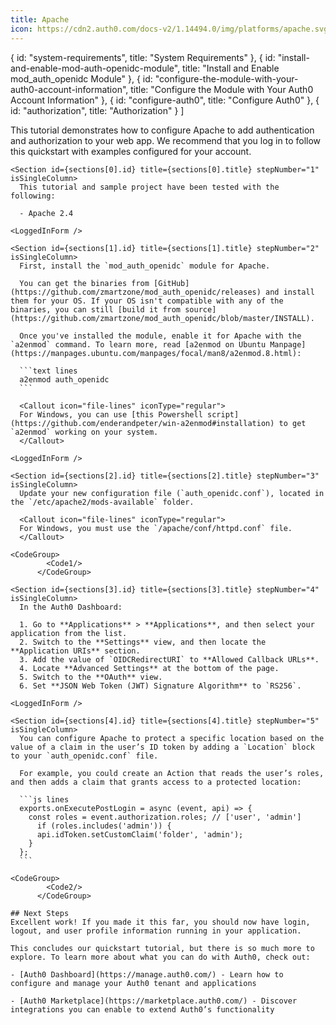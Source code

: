 ```yaml
---
title: Apache
icon: https://cdn2.auth0.com/docs-v2/1.14494.0/img/platforms/apache.svg
---
```


  { id: "system-requirements", title: "System Requirements" },
  { id: "install-and-enable-mod-auth-openidc-module", title: "Install and Enable mod_auth_openidc Module" },
  { id: "configure-the-module-with-your-auth0-account-information", title: "Configure the Module with Your Auth0 Account Information" },
  { id: "configure-auth0", title: "Configure Auth0" },
  { id: "authorization", title: "Authorization" }
]

<Recipe isSingleColumn>
  <Content>
    This tutorial demonstrates how to configure Apache to add authentication and authorization to your web app. We recommend that you log in to follow this quickstart with examples configured for your account.

    <Section id={sections[0].id} title={sections[0].title} stepNumber="1" isSingleColumn>
      This tutorial and sample project have been tested with the following:

      - Apache 2.4
    
    <LoggedInForm />
</Section>

    <Section id={sections[1].id} title={sections[1].title} stepNumber="2" isSingleColumn>
      First, install the `mod_auth_openidc` module for Apache.

      You can get the binaries from [GitHub](https://github.com/zmartzone/mod_auth_openidc/releases) and install them for your OS. If your OS isn't compatible with any of the binaries, you can still [build it from source](https://github.com/zmartzone/mod_auth_openidc/blob/master/INSTALL).

      Once you've installed the module, enable it for Apache with the `a2enmod` command. To learn more, read [a2enmod on Ubuntu Manpage](https://manpages.ubuntu.com/manpages/focal/man8/a2enmod.8.html):

      ```text lines
      a2enmod auth_openidc
      ```

      <Callout icon="file-lines" iconType="regular">
      For Windows, you can use [this Powershell script](https://github.com/enderandpeter/win-a2enmod#installation) to get `a2enmod` working on your system.
      </Callout>
    
    <LoggedInForm />
</Section>

    <Section id={sections[2].id} title={sections[2].title} stepNumber="3" isSingleColumn>
      Update your new configuration file (`auth_openidc.conf`), located in the `/etc/apache2/mods-available` folder.

      <Callout icon="file-lines" iconType="regular">
      For Windows, you must use the `/apache/conf/httpd.conf` file.
      </Callout>
    
    <CodeGroup>
            <Code1/>
          </CodeGroup>
</Section>

    <Section id={sections[3].id} title={sections[3].title} stepNumber="4" isSingleColumn>
      In the Auth0 Dashboard:

      1. Go to **Applications** > **Applications**, and then select your application from the list.
      2. Switch to the **Settings** view, and then locate the **Application URIs** section.
      3. Add the value of `OIDCRedirectURI` to **Allowed Callback URLs**.
      4. Locate **Advanced Settings** at the bottom of the page.
      5. Switch to the **OAuth** view.
      6. Set **JSON Web Token (JWT) Signature Algorithm** to `RS256`.
    
    <LoggedInForm />
</Section>

    <Section id={sections[4].id} title={sections[4].title} stepNumber="5" isSingleColumn>
      You can configure Apache to protect a specific location based on the value of a claim in the user’s ID token by adding a `Location` block to your `auth_openidc.conf` file.

      For example, you could create an Action that reads the user’s roles, and then adds a claim that grants access to a protected location:

      ```js lines
      exports.onExecutePostLogin = async (event, api) => {
        const roles = event.authorization.roles; // ['user', 'admin']
          if (roles.includes('admin')) {
          api.idToken.setCustomClaim('folder', 'admin');
        }
      };
      ```
    
    <CodeGroup>
            <Code2/>
          </CodeGroup>
</Section>

    ## Next Steps
    Excellent work! If you made it this far, you should now have login, logout, and user profile information running in your application.

    This concludes our quickstart tutorial, but there is so much more to explore. To learn more about what you can do with Auth0, check out:

    - [Auth0 Dashboard](https://manage.auth0.com/) - Learn how to configure and manage your Auth0 tenant and applications

    - [Auth0 Marketplace](https://marketplace.auth0.com/) - Discover integrations you can enable to extend Auth0’s functionality
  </Content>

  
</Recipe>
